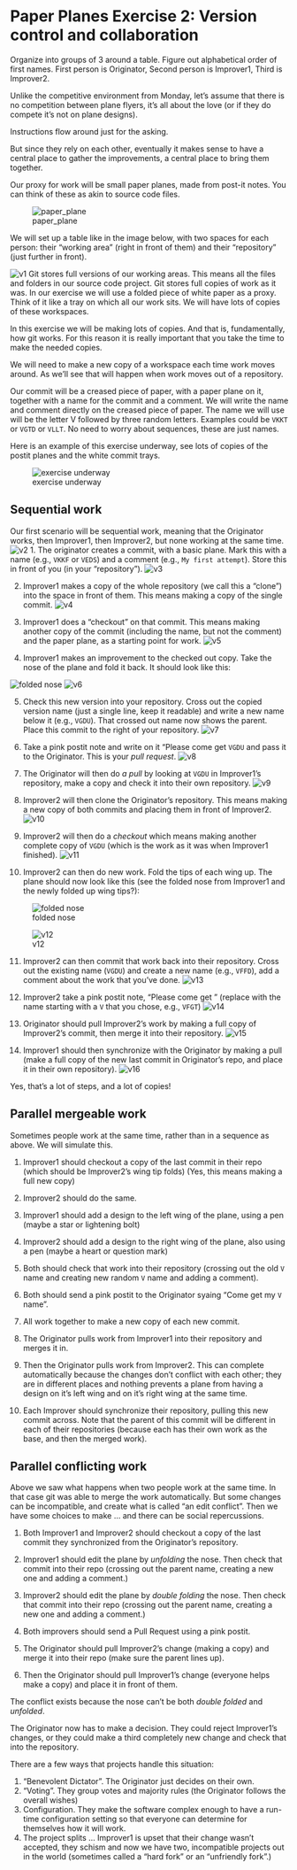 # Paper Planes Exercise 2: Version control and collaboration {#sec-planes-git}

Organize into groups of 3 around a table. Figure out alphabetical order of first names. First person is Originator, Second person is Improver1, Third is Improver2.

Unlike the competitive environment from Monday, let's assume that there is no competition between plane flyers, it's all about the love (or if they do compete it's not on plane designs).

Instructions flow around just for the asking.

But since they rely on each other, eventually it makes sense to have a central place to gather the improvements, a central place to bring them together.

Our proxy for work will be small paper planes, made from post-it notes. You can think of these as akin to source code files.

![paper_plane](paper_planes_git_files/paper_plane_photo_1.png)

We will set up a table like in the image below, with two spaces for each person: their "working area" (right in front of them) and their "repository" (just further in front).

![v1](paper_planes_git_files/paper_planes_git_files_v-01.png)
Git stores full versions of our working areas. This means all the files and folders in our source code project. Git stores full copies of work as it was. In our exercise we will use a folded piece of white paper as a proxy. Think of it like a tray on which all our work sits. We will have lots of copies of these workspaces.

In this exercise we will be making lots of copies. And that is, fundamentally, how git works. For this reason it is really important that you take the time to make the needed copies.

We will need to make a new copy of a workspace each time work moves around. As we'll see that will happen when work moves out of a repository.

Our commit will be a creased piece of paper, with a paper plane on it, together with a name for the commit and a comment. We will write the name and comment directly on the creased piece of paper. The name we will use will be the letter V followed by three random letters. Examples could be `VKKT` or `VGTD` or `VLLT`. No need to worry about sequences, these are just names.

Here is an example of this exercise underway, see lots of copies of the postit planes and the white commit trays.

![exercise underway](paper_planes_git_files/paper_plane_photo_2.png)

## Sequential work

Our first scenario will be sequential work, meaning that the Originator works, then Improver1, then Improver2, but none working at the same time.
![v2](paper_planes_git_files/paper_planes_git_files_v-02.png)
1.  The originator creates a commit, with a basic plane. Mark this with a name (e.g., `VKKF` or `VEDS`) and a comment (e.g., `My first attempt`). Store this in front of you (in your "repository").
![v3](paper_planes_git_files/paper_planes_git_files_v-03.png)

2.  Improver1 makes a copy of the whole repository (we call this a "clone") into the space in front of them. This means making a copy of the single commit.
![v4](paper_planes_git_files/paper_planes_git_files_v-04.png)


3.  Improver1 does a "checkout" on that commit. This means making another copy of the commit (including the name, but not the comment) and the paper plane, as a starting point for work.
![v5](paper_planes_git_files/paper_planes_git_files_v-05.png)

4.  Improver1 makes an improvement to the checked out copy. Take the nose of the plane and fold it back. It should look like this:

![folded nose](paper_planes_git_files/paper_plane_photo_3.png)
![v6](paper_planes_git_files/paper_planes_git_files_v-06.png)


5.  Check this new version into your repository. Cross out the copied version name (just a single line, keep it readable) and write a new name below it (e.g., `VGDU`). That crossed out name now shows the parent. Place this commit to the right of your repository.
![v7](paper_planes_git_files/paper_planes_git_files_v-07.png)

6.  Take a pink postit note and write on it "Please come get `VGDU` and pass it to the Originator. This is your *pull request*.
![v8](paper_planes_git_files/paper_planes_git_files_v-08.png)

7.  The Originator will then do *a pull* by looking at `VGDU` in Improver1's repository, make a copy and check it into their own repository.
![v9](paper_planes_git_files/paper_planes_git_files_v-09.png)

8.  Improver2 will then clone the Originator's repository. This means making a new copy of both commits and placing them in front of Improver2.
![v10](paper_planes_git_files/paper_planes_git_files_v-10.png)

9.  Improver2 will then do a *checkout* which means making another complete copy of `VGDU` (which is the work as it was when Improver1 finished).
![v11](paper_planes_git_files/paper_planes_git_files_v-11.png)

10. Improver2 can then do new work. Fold the tips of each wing up.  The plane should now look like this (see the folded nose from Improver1 and the newly folded up wing tips?):

![folded nose](paper_planes_git_files/paper_plane_photo_4.png)

![v12](paper_planes_git_files/paper_planes_git_files_v-12.png)

11. Improver2 can then commit that work back into their repository. Cross out the existing name (`VGDU`) and create a new name (e.g., `VFFD`), add a comment about the work that you've done.
![v13](paper_planes_git_files/paper_planes_git_files_v-13.png)
12. Improver2 take a pink postit note, "Please come get <new name>" (replace <new name> with the name starting with a `V` that you chose, e.g., `VFGT`)
![v14](paper_planes_git_files/paper_planes_git_files_v-14.png)

13. Originator should pull Improver2's work by making a full copy of Improver2's commit, then merge it into their repository.
 ![v15](paper_planes_git_files/paper_planes_git_files_v-15.png)

14. Improver1 should then synchronize with the Originator by making a pull (make a full copy of the new last commit in Originator's repo, and place it in their own repository).
![v16](paper_planes_git_files/paper_planes_git_files_v-16.png)

Yes, that's a lot of steps, and a lot of copies!

## Parallel mergeable work

Sometimes people work at the same time, rather than in a sequence as above. We will simulate this.

1.  Improver1 should checkout a copy of the last commit in their repo (which should be Improver2's wing tip folds) (Yes, this means making a full new copy)

2.  Improver2 should do the same.

3.  Improver1 should add a design to the left wing of the plane, using a pen (maybe a star or lightening bolt)

4.  Improver2 should add a design to the right wing of the plane, also using a pen (maybe a heart or question mark)

5.  Both should check that work into their repository (crossing out the old `V` name and creating new random `V` name and adding a comment).

6.  Both should send a pink postit to the Originator syaing "Come get my `V` name".

7.  All work together to make a new copy of each new commit.

8.  The Originator pulls work from Improver1 into their repository and merges it in.

9.  Then the Originator pulls work from Improver2. This can complete automatically because the changes don't conflict with each other; they are in different places and nothing prevents a plane from having a design on it's left wing and on it's right wing at the same time.

10. Each Improver should synchronize their repository, pulling this new commit across. Note that the parent of this commit will be different in each of their repositories (because each has their own work as the base, and then the merged work).

## Parallel conflicting work

Above we saw what happens when two people work at the same time. In that case git was able to merge the work automatically. But some changes can be incompatible, and create what is called "an edit conflict". Then we have some choices to make ... and there can be social repercussions.

1.  Both Improver1 and Improver2 should checkout a copy of the last commit they synchronized from the Originator's repository.

2.  Improver1 should edit the plane by *unfolding* the nose. Then check that commit into their repo (crossing out the parent name, creating a new one and adding a comment.)

3.  Improver2 should edit the plane by *double folding* the nose. Then check that commit into their repo (crossing out the parent name, creating a new one and adding a comment.)

4.  Both improvers should send a Pull Request using a pink postit.

5.  The Originator should pull Improver2's change (making a copy) and merge it into their repo (make sure the parent lines up).

6.  Then the Originator should pull Improver1's change (everyone helps make a copy) and place it in front of them.

The conflict exists because the nose can't be both *double folded* and *unfolded*.

The Originator now has to make a decision. They could reject Improver1's changes, or they could make a third completely new change and check that into the repository.

There are a few ways that projects handle this situation:

1.  "Benevolent Dictator". The Originator just decides on their own.
2.  "Voting". They group votes and majority rules (the Originator follows the overall wishes)
3.  Configuration. They make the software complex enough to have a run-time configuration setting so that everyone can determine for themselves how it will work.
4.  The project splits ... Improver1 is upset that their change wasn't accepted, they schism and now we have two, incompatible projects out in the world (sometimes called a "hard fork" or an "unfriendly fork".)
